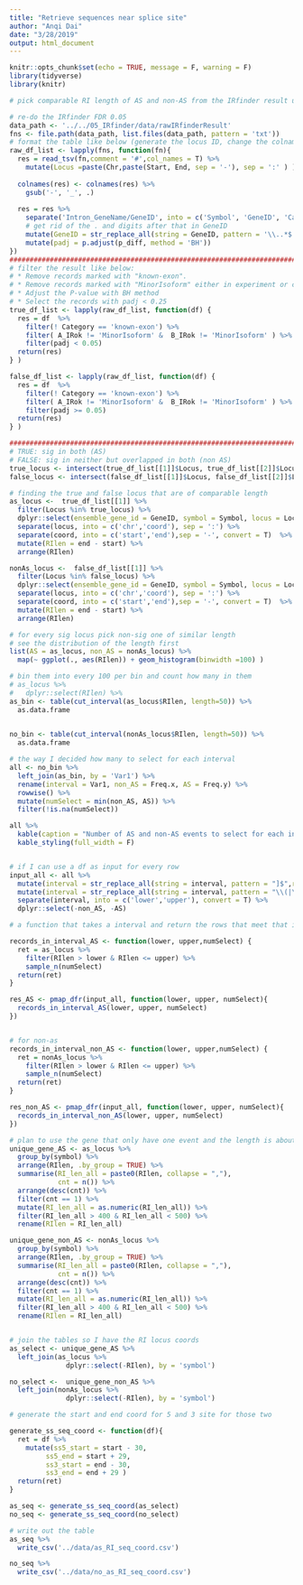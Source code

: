 ```yaml
---
title: "Retrieve sequences near splice site"
author: "Anqi Dai"
date: "3/28/2019"
output: html_document
---
```


```r
knitr::opts_chunk$set(echo = TRUE, message = F, warning = F)
library(tidyverse)
library(knitr)
```

```r
# pick comparable RI length of AS and non-AS from the IRfinder result using the day 3 data.

# re-do the IRfinder FDR 0.05
data_path <- '../../05_IRfinder/data/rawIRfinderResult'
fns <- file.path(data_path, list.files(data_path, pattern = 'txt'))
# format the table like below (generate the locus ID, change the colnames, format the geneID string, separate that one column to three, generate the padj value.)
raw_df_list <- lapply(fns, function(fn){
  res = read_tsv(fn,comment = '#',col_names = T) %>%
    mutate(Locus =paste(Chr,paste(Start, End, sep = '-'), sep = ':' ) ) 
  
  colnames(res) <- colnames(res) %>%
    gsub('-', '_', .)
  
  res = res %>%
    separate('Intron_GeneName/GeneID', into = c('Symbol', 'GeneID', 'Category'), sep = '/') %>%
    # get rid of the . and digits after that in GeneID
    mutate(GeneID = str_replace_all(string = GeneID, pattern = '\\..*$', replacement = '')) %>%
    mutate(padj = p.adjust(p_diff, method = 'BH')) 
})
##################################################################################
# filter the result like below:
# * Remove records marked with "known-exon". 
# * Remove records marked with "MinorIsoform" either in experiment or control. 
# * Adjust the P-value with BH method 
# * Select the records with padj < 0.25
true_df_list <- lapply(raw_df_list, function(df) {
  res = df  %>%
    filter(! Category == 'known-exon') %>%
    filter( A_IRok != 'MinorIsoform' &  B_IRok != 'MinorIsoform' ) %>%
    filter(padj < 0.05) 
  return(res)
} )

false_df_list <- lapply(raw_df_list, function(df) {
  res = df  %>%
    filter(! Category == 'known-exon') %>%
    filter( A_IRok != 'MinorIsoform' &  B_IRok != 'MinorIsoform' ) %>%
    filter(padj >= 0.05) 
  return(res)
} )

##################################################################################
# TRUE: sig in both (AS)
# FALSE: sig in neither but overlapped in both (non AS)
true_locus <- intersect(true_df_list[[1]]$Locus, true_df_list[[2]]$Locus)
false_locus <- intersect(false_df_list[[1]]$Locus, false_df_list[[2]]$Locus)
```

```r
# finding the true and false locus that are of comparable length
as_locus <-  true_df_list[[1]] %>%
  filter(Locus %in% true_locus) %>%
  dplyr::select(ensemble_gene_id = GeneID, symbol = Symbol, locus = Locus, direction = Direction)  %>%
  separate(locus, into = c('chr','coord'), sep = ':') %>%
  separate(coord, into = c('start','end'),sep = '-', convert = T)  %>%
  mutate(RIlen = end - start) %>%
  arrange(RIlen)

nonAs_locus <-  false_df_list[[1]] %>%
  filter(Locus %in% false_locus) %>%
  dplyr::select(ensemble_gene_id = GeneID, symbol = Symbol, locus = Locus, direction = Direction)  %>%
  separate(locus, into = c('chr','coord'), sep = ':') %>%
  separate(coord, into = c('start','end'),sep = '-', convert = T)  %>%
  mutate(RIlen = end - start) %>%
  arrange(RIlen)

```

```r
# for every sig locus pick non-sig one of similar length
# see the distribution of the length first
list(AS = as_locus, non_AS = nonAs_locus) %>%
  map(~ ggplot(., aes(RIlen)) + geom_histogram(binwidth =100) )

```

```r
# bin them into every 100 per bin and count how many in them 
# as_locus %>%
#   dplyr::select(RIlen) %>%
as_bin <- table(cut_interval(as_locus$RIlen, length=50)) %>%
  as.data.frame
  

no_bin <- table(cut_interval(nonAs_locus$RIlen, length=50)) %>%
  as.data.frame 

# the way I decided how many to select for each interval
all <- no_bin %>%
  left_join(as_bin, by = 'Var1') %>%
  rename(interval = Var1, non_AS = Freq.x, AS = Freq.y) %>%
  rowwise() %>%
  mutate(numSelect = min(non_AS, AS)) %>%
  filter(!is.na(numSelect))

all %>%
  kable(caption = "Number of AS and non-AS events to select for each interval") %>%
  kable_styling(full_width = F)


# if I can use a df as input for every row
input_all <- all %>%
  mutate(interval = str_replace_all(string = interval, pattern = "]$",replacement = '')) %>%
  mutate(interval = str_replace_all(string = interval, pattern = "\\(|\\[",replacement = '')) %>%
  separate(interval, into = c('lower','upper'), convert = T) %>%
  dplyr::select(-non_AS, -AS)

```

```r
# a function that takes a interval and return the rows that meet that interval

records_in_interval_AS <- function(lower, upper,numSelect) {
  ret = as_locus %>%
    filter(RIlen > lower & RIlen <= upper) %>%
    sample_n(numSelect)
  return(ret)
} 

res_AS <- pmap_dfr(input_all, function(lower, upper, numSelect){
  records_in_interval_AS(lower, upper, numSelect)
})


# for non-as
records_in_interval_non_AS <- function(lower, upper,numSelect) {
  ret = nonAs_locus %>%
    filter(RIlen > lower & RIlen <= upper) %>%
    sample_n(numSelect)
  return(ret)
} 

res_non_AS <- pmap_dfr(input_all, function(lower, upper, numSelect){
  records_in_interval_non_AS(lower, upper, numSelect)
})

```



```r
# plan to use the gene that only have one event and the length is about 400-500
unique_gene_AS <- as_locus %>%
  group_by(symbol) %>%
  arrange(RIlen, .by_group = TRUE) %>%
  summarise(RI_len_all = paste0(RIlen, collapse = ","),
            cnt = n()) %>%
  arrange(desc(cnt)) %>%
  filter(cnt == 1) %>%
  mutate(RI_len_all = as.numeric(RI_len_all)) %>%
  filter(RI_len_all > 400 & RI_len_all < 500) %>%
  rename(RIlen = RI_len_all)

unique_gene_non_AS <- nonAs_locus %>%
  group_by(symbol) %>%
  arrange(RIlen, .by_group = TRUE) %>%
  summarise(RI_len_all = paste0(RIlen, collapse = ","),
            cnt = n()) %>%
  arrange(desc(cnt)) %>%
  filter(cnt == 1) %>%
  mutate(RI_len_all = as.numeric(RI_len_all)) %>%
  filter(RI_len_all > 400 & RI_len_all < 500) %>%
  rename(RIlen = RI_len_all)


# join the tables so I have the RI locus coords
as_select <- unique_gene_AS %>%
  left_join(as_locus %>% 
              dplyr::select(-RIlen), by = 'symbol')

no_select <-  unique_gene_non_AS %>%
  left_join(nonAs_locus %>% 
              dplyr::select(-RIlen), by = 'symbol')

```

```r
# generate the start and end coord for 5 and 3 site for those two

generate_ss_seq_coord <- function(df){
  ret = df %>%
    mutate(ss5_start = start - 30,
         ss5_end = start + 29,
         ss3_start = end - 30,
         ss3_end = end + 29 )
  return(ret)
}

as_seq <- generate_ss_seq_coord(as_select)
no_seq <- generate_ss_seq_coord(no_select)

# write out the table
as_seq %>%
  write_csv('../data/as_RI_seq_coord.csv')

no_seq %>%
  write_csv('../data/no_as_RI_seq_coord.csv')
```

